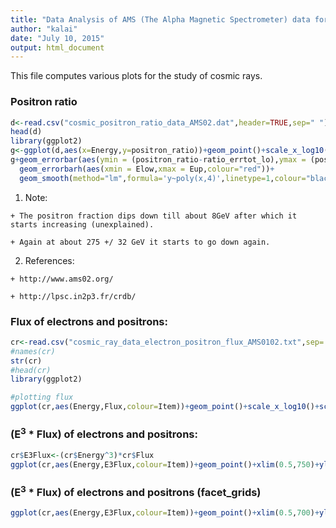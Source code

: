 ```yaml
---
title: "Data Analysis of AMS (The Alpha Magnetic Spectrometer) data for Cosmic Rays using R"
author: "kalai"
date: "July 10, 2015"
output: html_document
---
```


This file computes various plots for the study of cosmic rays.
  
### Positron ratio
  
```r
d<-read.csv("cosmic_positron_ratio_data_AMS02.dat",header=TRUE,sep=" ")
head(d)
library(ggplot2)
g<-ggplot(d,aes(x=Energy,y=positron_ratio))+geom_point()+scale_x_log10()
g+geom_errorbar(aes(ymin = (positron_ratio-ratio_errtot_lo),ymax = (positron_ratio+ratio_errtot_up),colour="red"))+
  geom_errorbarh(aes(xmin = Elow,xmax = Eup,colour="red"))+
  geom_smooth(method="lm",formula='y~poly(x,4)',linetype=1,colour="black")

```
  
  1. Note:
  
    + The positron fraction dips down till about 8GeV after which it starts increasing (unexplained). 
    
    + Again at about 275 +/ 32 GeV it starts to go down again.
    
    
  2. References:
  
    + http://www.ams02.org/
    
    + http://lpsc.in2p3.fr/crdb/
  
  
### __Flux__ of electrons and positrons:

```r
cr<-read.csv("cosmic_ray_data_electron_positron_flux_AMS0102.txt",sep='\t',stringsAsFactors = FALSE)
#names(cr)
str(cr)
#head(cr)
library(ggplot2)

#plotting flux
ggplot(cr,aes(Energy,Flux,colour=Item))+geom_point()+scale_x_log10()+scale_y_log10()#+geom_errorbar(aes(ymin = Flux_min,ymax = Flux_max,colour="black"))

```

  
### __(E^3^ * Flux)__ of electrons and positrons:

```r
cr$E3Flux<-(cr$Energy^3)*cr$Flux
ggplot(cr,aes(Energy,E3Flux,colour=Item))+geom_point()+xlim(0.5,750)+ylim(1,250)+scale_x_log10()+scale_y_log10()
```


### __(E^3^ * Flux)__ of electrons and positrons (facet_grids)

```r
ggplot(cr,aes(Energy,E3Flux,colour=Item))+geom_point()+xlim(0.5,700)+ylim(0.1,300)+facet_grid(Item~.)+scale_x_log10()+scale_y_log10()
```
